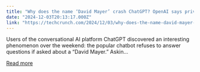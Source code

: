 ```yaml
---
title: "Why does the name ‘David Mayer’ crash ChatGPT? OpenAI says privacy tool went rogue"
date: "2024-12-03T20:13:17.000Z"
link: "https://techcrunch.com/2024/12/03/why-does-the-name-david-mayer-crash-chatgpt-digital-privacy-requests-may-be-at-fault/"
---
```


Users of the conversational AI platform ChatGPT discovered an interesting phenomenon over the weekend: the popular chatbot refuses to answer questions if asked about a &#8220;David Mayer.&#8221; Askin...

[Read more](https://techcrunch.com/2024/12/03/why-does-the-name-david-mayer-crash-chatgpt-digital-privacy-requests-may-be-at-fault/)
